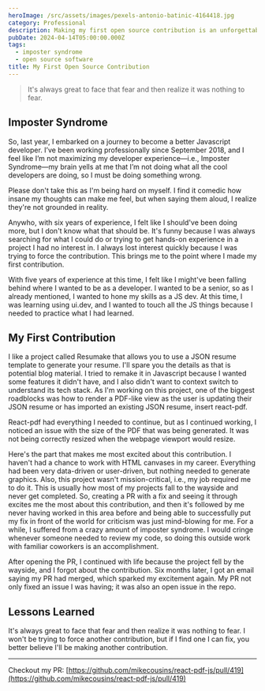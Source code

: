 ```yaml
---
heroImage: /src/assets/images/pexels-antonio-batinic-4164418.jpg
category: Professional
description: Making my first open source contribution is an unforgettable milestone!
pubDate: 2024-04-14T05:00:00.000Z
tags:
  - imposter syndrome
  - open source software
title: My First Open Source Contribution
---
```


> It's always great to face that fear and then realize it was nothing to fear.

## Imposter Syndrome

So, last year, I embarked on a journey to become a better Javascript developer. I’ve been working professionally since September 2018, and I feel like I’m not maximizing my developer experience—i.e., Imposter Syndrome—my brain yells at me that I’m not doing what all the cool developers are doing, so I must be doing something wrong.

Please don't take this as I'm being hard on myself. I find it comedic how insane my thoughts can make me feel, but when saying them aloud, I realize they're not grounded in reality.

Anywho, with six years of experience, I felt like I should've been doing more, but I don't know what that should be. It's funny because I was always searching for what I could do or trying to get hands-on experience in a project I had no interest in. I always lost interest quickly because I was trying to force the contribution. This brings me to the point where I made my first contribution.

With five years of experience at this time, I felt like I might've been falling behind where I wanted to be as a developer. I wanted to be a senior, so as I already mentioned, I wanted to hone my skills as a JS dev. At this time, I was learning using ui.dev, and I wanted to touch all the JS things because I needed to practice what I had learned.

## My First Contribution

I like a project called Resumake that allows you to use a JSON resume template to generate your resume. I'll spare you the details as that is potential blog material. I tried to remake it in Javascript because I wanted some features it didn't have, and I also didn't want to context switch to understand its tech stack. As I'm working on this project, one of the biggest roadblocks was how to render a PDF-like view as the user is updating their JSON resume or has imported an existing JSON resume, insert react-pdf.

React-pdf had everything I needed to continue, but as I continued working, I noticed an issue with the size of the PDF that was being generated. It was not being correctly resized when the webpage viewport would resize.

Here's the part that makes me most excited about this contribution. I haven't had a chance to work with HTML canvases in my career. Everything had been very data-driven or user-driven, but nothing needed to generate graphics. Also, this project wasn't mission-critical, i.e., my job required me to do it. This is usually how most of my projects fall to the wayside and never get completed. So, creating a PR with a fix and seeing it through excites me the most about this contribution, and then it's followed by me never having worked in this area before and being able to successfully put my fix in front of the world for criticism was just mind-blowing for me. For a while, I suffered from a crazy amount of imposter syndrome. I would cringe whenever someone needed to review my code, so doing this outside work with familiar coworkers is an accomplishment.

After opening the PR, I continued with life because the project fell by the wayside, and I forgot about the contribution. Six months later, I got an email saying my PR had merged, which sparked my excitement again. My PR not only fixed an issue I was having; it was also an open issue in the repo.

## Lessons Learned

It's always great to face that fear and then realize it was nothing to fear. I won't be trying to force another contribution, but if I find one I can fix, you better believe I'll be making another contribution.

***

Checkout my PR: [https://github.com/mikecousins/react-pdf-js/pull/419](https://github.com/mikecousins/react-pdf-js/pull/419)
